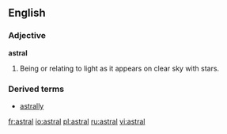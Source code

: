 ==English==

===Adjective===
'''astral'''
# Being or relating to light as it appears on clear sky with stars. 
{{seeCites}}

===Derived terms===
*[[astrally]]

[[fr:astral]]
[[io:astral]]
[[pl:astral]]
[[ru:astral]]
[[vi:astral]]